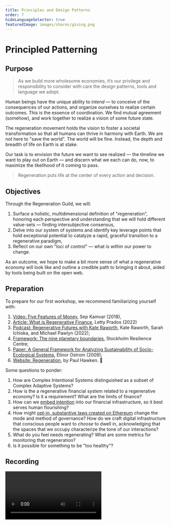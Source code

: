 ```yaml
---
title: Principles and Design Patterns
order: 7
hideLanguageSelector: true
featuredImage: images/shares/giving.png
---
```


# Principled Patterning

## Purpose

> As we build more wholesome economies, it’s our privilege and responsibility to consider with care the design patterns, tools and language we adopt.

Human beings have the unique ability to *intend* — to conceive of the consequences of our actions, and organize ourselves to realize certain outcomes. This is the essence of coordination. We find mutual agreement (somehow), and work together to realize a vision of some future state. 

The regeneration movement holds the vision to foster a societal transformation so that all humans can thrive in harmony with  Earth. We are not here to "save the world". The world will be fine. Instead, the depth and breadth of life on Earth is at stake.

Our task is to envision the future we want to see realized — the timeline we want to play out on Earth — and discern what we each can do, now, to maximize the likelihood of it coming to pass.

> Regeneration puts life at the center of every action and decision.

## Objectives

Through the Regeneration Guild, we will: 

1. Surface a holistic, multidimensional definition of "regeneration", honoring each perspective and understanding that we will hold different value-sets — finding intersubjective consensus,
2. Delve into our system of systems and identify key leverage points that hold exceptional potential to catalyze a rapid, graceful transition to a regenerative paradigm,
3. Reflect on our own "loci of control" — what is within our power to change.

As an outcome, we hope to make a bit more sense of what a regenerative economy will look like and outline a credible path to bringing it about, aided by tools being built on the open web. 

## Preparation

To prepare for our first workshop, we recommend familiarizing yourself with:

1. [Video: Five Features of Money](https://www.youtube.com/watch?v=rAL3L4-7r0M), Sep Kamvar (2018),
2. [Article: What is Regenerative Finance](https://medium.com/regenliving/what-is-regenerative-financing-refi-8bebaf2e0a4d), Letty Prados (2022)
3. [Podcast: Regenerative Futures with Kate Raworth](https://www.flourish-book.com/flourishsystemschange-podcast/regenerative-futures), Kate Raworth, Sarah Ichioka, and Michael Pawlyn (2022);
4. [Framework: The nine planetary boundaries](https://www.stockholmresilience.org/research/planetary-boundaries/the-nine-planetary-boundaries.html), Stockholm Resilience Centre;
5. [Paper: A General Framework for Analyzing Sustainability of Socio-Ecological Systems](https://www.semanticscholar.org/paper/A-General-Framework-for-Analyzing-Sustainability-of-Ostrom/39c3a529768cd7fe77e178cae10377085c84cfc8), Elinor Ostrom (2009);
6. [Website: Regeneration](https://regeneration.org/), by Paul Hawken. 🌱

Some questions to ponder:

1. How are Complex Intentional Systems distinguished as a subset of Complex Adaptive Systems?
2. How is the a regenerative financial system related to a regenerative economy? Is it a requirement? What are the limits of finance?
3. How can we [embed intention](https://hackernoon.com/policy-proposals-for-crypto-protocols-to-make-them-less-dystopic-and-more-inclusive) into our financial infrastructure, so it best serves human flourishing?
4. How might [opt-in, substantive laws created on Ethereum](/learn/module-1/dreamers/#learning-the-language) change the mode and method of governance? How do we craft digital infrastructure that conscious people want to _choose_ to dwell in, acknowledging that the spaces that we occupy characterize the tone of our interactions?
5. What do you feel needs regenerating? What are some metrics for monitoring that regeneration?
6. Is it possible for something to be "too healthy"?

## Recording

<Video src="https://www.youtube-nocookie.com/embed/EOT23f0dEwg" />

🙏🌱💚
